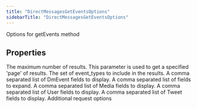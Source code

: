 ```yaml
---
title: "DirectMessagesGetEventsOptions"
sidebarTitle: "DirectMessagesGetEventsOptions"
---
```


Options for getEvents method

## Properties

<ParamField name="maxResults" type="number">
The maximum number of results.

</ParamField>

<ParamField name="paginationToken" type="string">
This parameter is used to get a specified 'page' of results.

</ParamField>

<ParamField name="eventTypes" type="string[]">
The set of event_types to include in the results.

</ParamField>

<ParamField name="dmEventfields" type="string[]">
A comma separated list of DmEvent fields to display.

</ParamField>

<ParamField name="expansions" type="string[]">
A comma separated list of fields to expand.

</ParamField>

<ParamField name="mediafields" type="string[]">
A comma separated list of Media fields to display.

</ParamField>

<ParamField name="userfields" type="string[]">
A comma separated list of User fields to display.

</ParamField>

<ParamField name="tweetfields" type="string[]">
A comma separated list of Tweet fields to display.

</ParamField>

<ParamField name="requestOptions" type="RequestOptions">
Additional request options

</ParamField>
